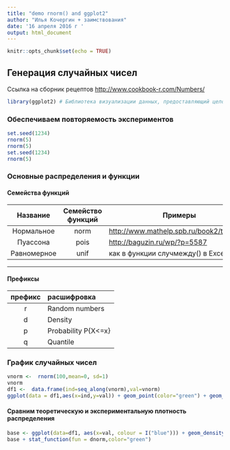 ```yaml
---
title: "demo rnorm() and ggplot2"
author: "Илья Кочергин + заимствования" 
date: '16 апреля 2016 г '
output: html_document
---
```


```r
knitr::opts_chunk$set(echo = TRUE)
```

## Генерация случайных чисел

Ссылка на сборник рецептов <http://www.cookbook-r.com/Numbers/>

```r
library(ggplot2) # Библиотека визуализации данных, предоставляющий целостный интерфейс (грамматика графики)
```

### Обеспечиваем повторяемость экспериментов


```r
set.seed(1234)
rnorm(5)
rnorm(5)
set.seed(1234)
rnorm(5)
```

### Основные распределения и функции

#### Семейства функций 

Название       | Семейство функций| Примеры 
:-------------:|:----------------:|----------------------
Нормальное     | norm             | <http://www.mathelp.spb.ru/book2/tv11.htm>
Пуассона       | pois             | <http://baguzin.ru/wp/?p=5587>
Равномерное    | unif             | как в функции случмежду() в Excel 
---------------------------------------------------------

#### Префиксы

префикс        | расшифровка
:-------------:|:-----------------
r              | Random numbers
d              | Density
p              | Probability P{X<=x}
q              | Quantile


### График случайных чисел 

```r
vnorm <-  rnorm(100,mean=0, sd=1)
vnorm
df1 <-  data.frame(ind=seq_along(vnorm),val=vnorm)
ggplot(data = df1,aes(x=ind,y=val)) + geom_point(color="green") + geom_hline(yintercept = mean(vnorm),color=c("blue"))
```

#### Сравним теоретическую и экспериментальную плотность распределения


```r
base <- ggplot(data=df1, aes(x=val, colour = I("blue"))) + geom_density()
base + stat_function(fun = dnorm,color="green")
```

